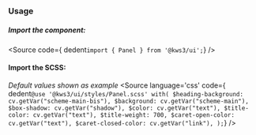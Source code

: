 
<Version />

<Meta of={Stories} />
<Canvas of={Stories.Main} />
<Controls />

### Usage
##### Import the component:
<Source
  code={ dedent`import { Panel } from '@kws3/ui';`}
/>

#### Import the SCSS:
_Default values shown as example_
<Source
  language='css'
  code={ dedent`
    @use '@kws3/ui/styles/Panel.scss' with(
      $heading-background: cv.getVar("scheme-main-bis"),
      $background: cv.getVar("scheme-main"),
      $box-shadow: cv.getVar("shadow"),
      $color: cv.getVar("text"),
      $title-color: cv.getVar("text"),
      $title-weight: 700,
      $caret-open-color: cv.getVar("text"),
      $caret-closed-color: cv.getVar("link"),
    );
  `}
/>